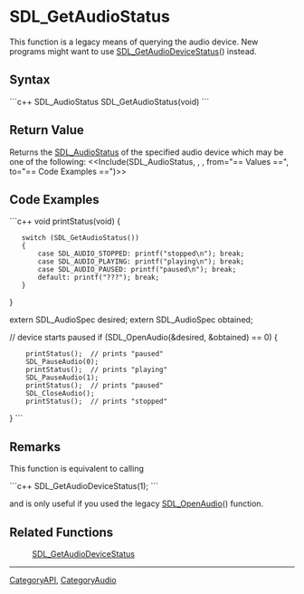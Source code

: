 
= SDL_GetAudioStatus =
This function is a legacy means of querying the audio device. New programs might want to use [[SDL_GetAudioDeviceStatus]]() instead.


== Syntax ==
```c++
SDL_AudioStatus SDL_GetAudioStatus(void)
```

== Return Value ==
Returns the [[SDL_AudioStatus]] of the specified audio device which may be one of the following:
<<Include(SDL_AudioStatus, , , from="== Values ==", to="== Code Examples ==")>>

== Code Examples ==
```c++
void printStatus(void)
{
    switch (SDL_GetAudioStatus())
    {
        case SDL_AUDIO_STOPPED: printf("stopped\n"); break;
        case SDL_AUDIO_PLAYING: printf("playing\n"); break;
        case SDL_AUDIO_PAUSED: printf("paused\n"); break;
        default: printf("???"); break;
    }
}

extern SDL_AudioSpec desired;
extern SDL_AudioSpec obtained;

// device starts paused
if (SDL_OpenAudio(&desired, &obtained) == 0) {
     printStatus();  // prints "paused"
     SDL_PauseAudio(0);
     printStatus();  // prints "playing"
     SDL_PauseAudio(1);
     printStatus();  // prints "paused"
     SDL_CloseAudio();
     printStatus();  // prints "stopped"
}
```

== Remarks ==
This function is equivalent to calling

```c++
SDL_GetAudioDeviceStatus(1);
```

and is only useful if you used the legacy [[SDL_OpenAudio]]() function.

== Related Functions ==
:[[SDL_GetAudioDeviceStatus]]

----
[[CategoryAPI]], [[CategoryAudio]]
